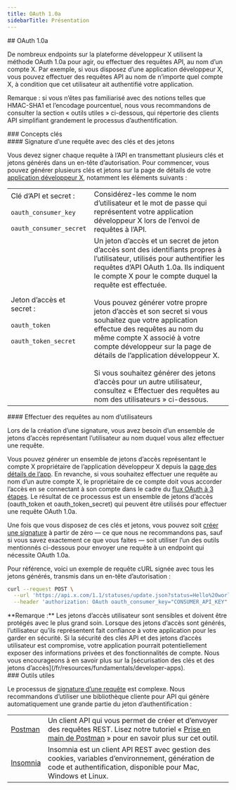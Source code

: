```yaml
---
title: OAuth 1.0a
sidebarTitle: Présentation
---
```



<div id="oauth-10a">
  ## OAuth 1.0a
</div>

De nombreux endpoints sur la plateforme développeur X utilisent la méthode OAuth 1.0a pour agir, ou effectuer des requêtes API, au nom d’un compte X. Par exemple, si vous disposez d’une application développeur X, vous pouvez effectuer des requêtes API au nom de n’importe quel compte X, à condition que cet utilisateur ait authentifié votre application.

Remarque : si vous n’êtes pas familiarisé avec des notions telles que HMAC-SHA1 et l’encodage pourcentuel, nous vous recommandons de consulter la section « outils utiles » ci-dessous, qui répertorie des clients API simplifiant grandement le processus d’authentification.

<div id="key-concepts">
  ### Concepts clés
</div>

<div id="signing-a-request-with-keys-and-tokens">
  #### Signature d’une requête avec des clés et des jetons
</div>

Vous devez signer chaque requête à l’API en transmettant plusieurs clés et jetons générés dans un en-tête d’autorisation. Pour commencer, vous pouvez générer plusieurs clés et jetons sur la page de détails de votre [application développeur X](/fr/resources/fundamentals/developer-apps), notamment les éléments suivants :

|     |     |
| :--- | :--- |
| Clé d’API et secret :<br /><br />`oauth_consumer_key`<br /><br />`oauth_consumer_secret` | Considérez-les comme le nom d’utilisateur et le mot de passe qui représentent votre application développeur X lors de l’envoi de requêtes à l’API. |
| Jeton d’accès et secret :<br /><br />`oauth_token`<br /><br />`oauth_token_secret` | Un jeton d’accès et un secret de jeton d’accès sont des identifiants propres à l’utilisateur, utilisés pour authentifier les requêtes d’API OAuth 1.0a. Ils indiquent le compte X pour le compte duquel la requête est effectuée.<br /><br />Vous pouvez générer votre propre jeton d’accès et son secret si vous souhaitez que votre application effectue des requêtes au nom du même compte X associé à votre compte développeur sur la page de détails de l’application développeur X.<br /><br />Si vous souhaitez générer des jetons d’accès pour un autre utilisateur, consultez « Effectuer des requêtes au nom des utilisateurs » ci-dessous. |

<div id="making-requests-on-behalf-of-users">
  #### Effectuer des requêtes au nom d’utilisateurs
</div>

Lors de la création d’une signature, vous avez besoin d’un ensemble de jetons d’accès représentant l’utilisateur au nom duquel vous allez effectuer une requête.

Vous pouvez générer un ensemble de jetons d’accès représentant le compte X propriétaire de l’application développeur X depuis la [page des détails de l’app](https://developer.x.com/content/developer-twitter/en/apps). En revanche, si vous souhaitez effectuer une requête au nom d’un autre compte X, le propriétaire de ce compte doit vous accorder l’accès en se connectant à son compte dans le cadre du [flux OAuth à 3 étapes](/fr/resources/fundamentals/authentication#obtaining-access-tokens-using-3-legged-oauth-flow). Le résultat de ce processus est un ensemble de jetons d’accès (oauth\_token et oauth\_token\_secret) qui peuvent être utilisés pour effectuer une requête OAuth 1.0a.

Une fois que vous disposez de ces clés et jetons, vous pouvez soit [créer une signature](/fr/resources/fundamentals/authentication#creating-a-signature) à partir de zéro — ce que nous ne recommandons pas, sauf si vous savez exactement ce que vous faites — soit utiliser l’un des outils mentionnés ci-dessous pour envoyer une requête à un endpoint qui nécessite OAuth 1.0a.

Pour référence, voici un exemple de requête cURL signée avec tous les jetons générés, transmis dans un en-tête d’autorisation :

```bash
curl --request POST \
  --url 'https://api.x.com/1.1/statuses/update.json?status=Hello%20world' \
  --header 'authorization: OAuth oauth_consumer_key="CONSUMER_API_KEY", oauth_nonce="OAUTH_NONCE", oauth_signature="OAUTH_SIGNATURE", oauth_signature_method="HMAC-SHA1", oauth_timestamp="OAUTH_TIMESTAMP", oauth_token="ACCESS_TOKEN", oauth_version="1.0"' \
```

<Note>
  **Remarque :** Les jetons d’accès utilisateur sont sensibles et doivent être protégés avec le plus grand soin. Lorsque des jetons d’accès sont générés, l’utilisateur qu’ils représentent fait confiance à votre application pour les garder en sécurité. Si la sécurité des clés API et des jetons d’accès utilisateur est compromise, votre application pourrait potentiellement exposer des informations privées et des fonctionnalités de compte. Nous vous encourageons à en savoir plus sur la [sécurisation des clés et des jetons d’accès](/fr/resources/fundamentals/developer-apps).
</Note>

<div id="useful-tools">
  ### Outils utiles
</div>

Le processus de [signature d’une requête](/fr/resources/fundamentals/authentication#creating-a-signature) est complexe. Nous recommandons d’utiliser une bibliothèque cliente pour API qui génère automatiquement une grande partie du jeton d’authentification :

|     |     |
| :--- | :--- |
| [Postman](https://www.getpostman.com/) | Un client API qui vous permet de créer et d’envoyer des requêtes REST. Lisez notre tutoriel « [Prise en main de Postman](/fr/tutorials/postman-getting-started) » pour en savoir plus sur cet outil. |
| [Insomnia](https://insomnia.rest/) | Insomnia est un client API REST avec gestion des cookies, variables d’environnement, génération de code et authentification, disponible pour Mac, Windows et Linux. |